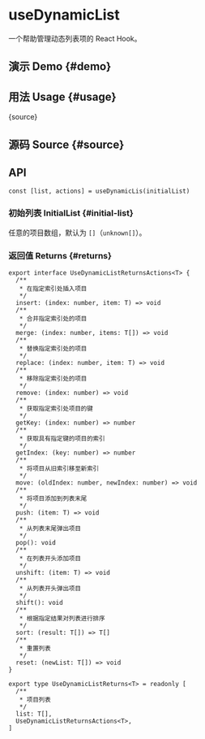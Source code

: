# useDynamicList


<HooksType category="ProUtilities" />

一个帮助管理动态列表项的 React Hook。

## 演示 Demo \{#demo}


<App />

## 用法 Usage \{#usage}


<RawCode>{source}</RawCode>

## 源码 Source \{#source}


<Source />

## API

```tsx
const [list, actions] = useDynamicLis(initialList)
```

### 初始列表 InitialList \{#initial-list}

任意的项目数组，默认为 `[]`（`unknown[]`）。

### 返回值 Returns \{#returns}

```tsx
export interface UseDynamicListReturnsActions<T> {
  /**
   * 在指定索引处插入项目
   */
  insert: (index: number, item: T) => void
  /**
   * 合并指定索引处的项目
   */
  merge: (index: number, items: T[]) => void
  /**
   * 替换指定索引处的项目
   */
  replace: (index: number, item: T) => void
  /**
   * 移除指定索引处的项目
   */
  remove: (index: number) => void
  /**
   * 获取指定索引处项目的键
   */
  getKey: (index: number) => number
  /**
   * 获取具有指定键的项目的索引
   */
  getIndex: (key: number) => number
  /**
   * 将项目从旧索引移至新索引
   */
  move: (oldIndex: number, newIndex: number) => void
  /**
   * 将项目添加到列表末尾
   */
  push: (item: T) => void
  /**
   * 从列表末尾弹出项目
   */
  pop(): void
  /**
   * 在列表开头添加项目
   */
  unshift: (item: T) => void
  /**
   * 从列表开头弹出项目
   */
  shift(): void
  /**
   * 根据指定结果对列表进行排序
   */
  sort: (result: T[]) => T[]
  /**
   * 重置列表
   */
  reset: (newList: T[]) => void
}

export type UseDynamicListReturns<T> = readonly [
  /**
   * 项目列表
   */
  list: T[],
  UseDynamicListReturnsActions<T>,
]

```
